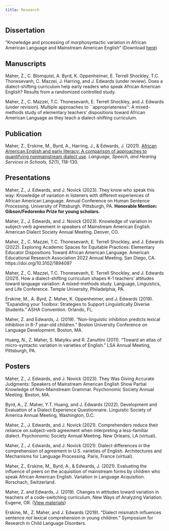 ```yaml
---
title: Research
---
```


## Dissertation

"Knowledge and processing of morphosyntactic variation in African American Language and Mainstream American English" (Download [here](Maher2023_Dissertation.pdf))

## Manuscripts

Maher, Z., C. Blomquist, A. Byrd, K. Oppenheimer, E. Terrell Shockley, T.C. Thonesevanh, C. Mazzei, J. Harring, and J. Edwards (under review). Does a dialect-shifting curriculum help early readers who speak African American English? Results from a randomized controlled study. 

Maher, Z., C. Mazzei, T.C. Thonesevanh, E. Terrell Shockley, and J. Edwards (under revision). Multiple approaches to ``appropriateness'': A mixed-methods study of elementary teachers’ dispositions toward African American Language as they teach a dialect-shifting curriculum.

## Publication

Maher, Z., Erskine, M., Byrd, A., Harring, J., & Edwards, J. (2021). [African American English and early literacy: A comparison of approaches to quantifying nonmainstream dialect use](https://pubs.asha.org/doi/abs/10.1044/2020_LSHSS-19-00115). *Language, Speech, and Hearing Services in Schools, 52*(1), 118-130.

## Presentations

Maher, Z., J. Edwards, and J. Novick (2023). They know who speak this way: Knowledge of variation in listeners with different experiences of African American Language. Annual Conference on Human Sentence Processing. University of Pittsburgh. Pittsburgh, PA. **Honorable Mention: Gibson/Fedorenko Prize for young scholars.**

Maher, Z., J. Edwards, and J. Novick (2023). Knowledge of variation in subject-verb agreement in speakers of Mainstream American English. American Dialect Society Annual Meeting. Denver, CO.

Maher, Z., C. Mazzei, T.C. Thonesevanh, E. Terrell Shockley, and J. Edwards (2022). Exploring Academic Spaces for Equitable Practices: Elementary Educator Dispositions Toward African American Language. American Educational Research Association 2022 Annual Meeting. San Diego, CA. https://doi.org/10.3102/1894097

Maher, Z., C. Mazzei, T.C. Thonesevanh, E. Terrell Shockley, and J. Edwards (2021). How a dialect-shifting curriculum shapes K-1 teachers’ attitudes toward language variation: A mixed-methods study. Language, Linguistics, and Life Conference. Temple University, Philadelphia, PA.

Erskine, M., A. Byrd, Z. Maher, K. Oppenheimer, and J. Edwards (2019). "Expanding your Toolbox: Strategies to Support Linguistically Diverse Students." ASHA Convention. Orlando, FL. 

Maher, Z. and Edwards, J. (2019). "Non-linguistic inhibition predicts lexical inhibition in 6-7 year-old children." Boston University Conference on Language Development. Boston, MA.

Huang, N., Z. Maher, S. Matyiku and R. Zanuttini (2011). "Toward an atlas of micro-syntactic variation in varieties of English." LSA Annual Meeting, Pittsburgh, PA.

## Posters

Maher, Z., J. Edwards, and J. Novick (2023). They Was Giving Accurate Judgments: Speakers of Mainstream American English Show Partial Knowledge of Non-Mainstream Grammar. Psychonomic Society Annual Meeting. Boston, MA. 

Byrd, A., Z. Maher, Y.T. Huang, and J. Edwards (2022). Development and Evaluation of a Dialect Experience Questionnaire. Linguistic Society of America Annual Meeting, Washington, D.C.

Maher, Z., J. Edwards, and J. Novick (2021). Comprehenders reduce their reliance on subject-verb agreement when interpreting a less-familiar dialect. Psychonomic Society Annual Meeting. New Orleans, LA (virtual).

Maher, Z., J. Edwards, and J. Novick (2021). Dialect differences in the comprehension of agreement in U.S. varieties of English. Architectures and Mechanisms for Language Processing. Paris, France (virtual).

Maher, Z., Erskine, M., Byrd, A., & Edwards, J. (2021). Evaluating the influence of peers on the acquisition of mainstream forms by children who speak African American English. Variation in Language Acquisition. Rorschach, Switzerland.

Maher, Z. and Edwards, J. (2019). Changes in attitudes toward variation in teachers of a code-switching curriculum. New Ways of Analyzing Variation. Eugene, OR. ([View materials](https://umd.app.box.com/s/i6t0rcx0pgqgf7irhkeov002ccdmhxi4))

Erskine, M., Z. Maher, and J. Edwards (2019). "Dialect mismatch influences sentence *not* lexical comprehension in young children." Symposium for Research in Child Language Disorders. 